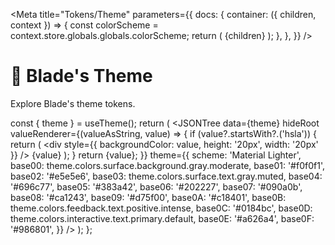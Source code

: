 
<Meta
  title="Tokens/Theme"
  parameters={{
    docs: {
      container: ({ children, context }) => {
        const colorScheme = context.store.globals.globals.colorScheme;
        return (
          <DocsContainer context={context}>
            <BladeProvider key={colorScheme} themeTokens={bladeTheme} colorScheme={colorScheme}>
              {children}
            </BladeProvider>
          </DocsContainer>
        );
      },
    },
  }}
/>

# 🔭 Blade's Theme

Explore Blade's theme tokens.

  const { theme } = useTheme();
  return (
    <Box>
      <JSONTree
        data={theme}
        hideRoot
        valueRenderer={(valueAsString, value) => {
          if (value?.startsWith?.('hsla')) {
            return (
              <Box display="inline-flex" gap="spacing.5">
                <div style={{ backgroundColor: value, height: '20px', width: '20px' }} />
                <Text>{value}</Text>
              </Box>
            );
          }
          return <Text display="inline">{value}</Text>;
        }}
        theme={{
          scheme: 'Material Lighter',
          base00: theme.colors.surface.background.gray.moderate,
          base01: '#f0f0f1',
          base02: '#e5e5e6',
          base03: theme.colors.surface.text.gray.muted,
          base04: '#696c77',
          base05: '#383a42',
          base06: '#202227',
          base07: '#090a0b',
          base08: '#ca1243',
          base09: '#d75f00',
          base0A: '#c18401',
          base0B: theme.colors.feedback.text.positive.intense,
          base0C: '#0184bc',
          base0D: theme.colors.interactive.text.primary.default,
          base0E: '#a626a4',
          base0F: '#986801',
        }}
      />
    </Box>
  );
};

<ThemeExplorer />
